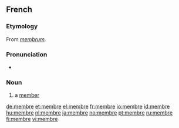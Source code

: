 ==French==

===Etymology===
From {{etyl|la|fr}} ''[[membrum]]''.

===Pronunciation===
* {{audio|Fr-membre.ogg|audio}}

===Noun===
{{fr-noun|m}}

# a [[member]]

[[de:membre]]
[[et:membre]]
[[el:membre]]
[[fr:membre]]
[[io:membre]]
[[id:membre]]
[[hu:membre]]
[[nl:membre]]
[[ja:membre]]
[[no:membre]]
[[pt:membre]]
[[ru:membre]]
[[fi:membre]]
[[vi:membre]]